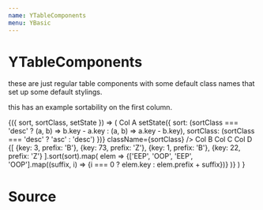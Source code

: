 ```yaml
---
name: YTableComponents
menu: YBasic
---
```



# YTableComponents
these are just regular table components with some default class names that set up some default stylings.

this has an example sortability on the first column.

<Playground>
<State initialState={{ sort: undefined, sortClass: ''}}>
<Observe>
{({ sort, sortClass, setState }) => (
        <YTable>
        <YThead>
            <YTr>
                <YTh resizable={true}>
                    Col A
                    <YThSortIndicator
                        onClick={() => setState({
                            sort: (sortClass === 'desc'
                                ? (a, b) => b.key - a.key
                                : (a, b) => a.key - b.key),
                            sortClass: (sortClass === 'desc'
                                ? 'asc'
                                : 'desc')
                        })}
                        className={sortClass}
                    />
                </YTh>
                <YTh>
                    Col B
                </YTh>
                <YTh>
                    Col C
                </YTh>
                <YTh>
                    Col D
                </YTh>
            </YTr>
        </YThead>
        <YTBody>
            {[
                {key: 3, prefix: 'B'},
                {key: 73, prefix: 'Z'},
                {key: 1, prefix: 'B'},
                {key: 22, prefix: 'Z'}
            ].sort(sort).map(
                elem => <YTr key={elem.key}>
                    {['EEP', 'OOP', 'EEP', 'OOP'].map((suffix, i) => <YTd key={suffix + i}>{i === 0 ? elem.key : elem.prefix + suffix}</YTd>)}
                </YTr>
            )}
        </YTBody>
    </YTable>
) }
</Observe>
</State>
</Playground>

# Source
<SourceDisplay source={source} />